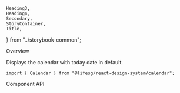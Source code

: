     Heading3,
    Heading4,
    Secondary,
    StoryContainer,
    Title,
} from "../storybook-common";

<Meta title="Modules/Calendar" component={Calendar} />

<Title>Calendar</Title>

<Secondary>Overview</Secondary>

Displays the calendar with today date in default.

```tsx
import { Calendar } from "@lifesg/react-design-system/calendar";
```

<Canvas>
    <Story name="Calendar">
        <Calendar disabledDates={["2023-02-15"]} />
    </Story>
</Canvas>

<Secondary>Component API</Secondary>

<PropsTable />

